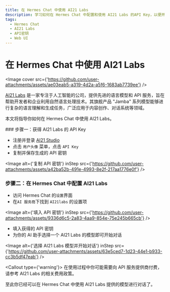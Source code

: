 ```yaml
---
title: 在 Hermes Chat 中使用 AI21 Labs
description: 学习如何在 Hermes Chat 中配置和使用 AI21 Labs 的API Key，以便开始对话和交互。
tags:
  - Hermes Chat
  - AI21 Labs
  - API密钥
  - Web UI
---
```


# 在 Hermes Chat 中使用 AI21 Labs

<Image cover src={'https://github.com/user-attachments/assets/ae03eab5-a319-4d2a-a5f6-1683ab7739ee'} />

[AI21 Labs](https://www.ai21.com/) 是一家专注于人工智能的公司，提供先进的语言模型和 API 服务，旨在帮助开发者和企业利用自然语言处理技术。其旗舰产品 "Jamba" 系列模型能够进行复杂的语言理解和生成任务，广泛应用于内容创作、对话系统等领域。

本文将指导你如何在 Hermes Chat 中使用 AI21 Labs。

<Steps>
  ### 步骤一：获得 AI21 Labs 的 API Key

  - 注册并登录 [AI21 Studio](https://studio.ai21.com)
  - 点击 `用户头像` 菜单，点击 `API Key`
  - 复制并保存生成的 API 密钥

  <Image alt={'复制 API 密钥'} inStep src={'https://github.com/user-attachments/assets/a42ba52b-491e-4993-8e2f-217aa1776e0f'} />

  ### 步骤二：在 Hermes Chat 中配置 AI21 Labs

  - 访问 Hermes Chat 的`设置`界面
  - 在`AI 服务商`下找到 `AI21labs` 的设置项

  <Image alt={'填入 API 密钥'} inStep src={'https://github.com/user-attachments/assets/9336d6c5-2a83-4aa9-854e-75e245b665cb'} />

  - 填入获得的 API 密钥
  - 为你的 AI 助手选择一个 AI21 Labs 的模型即可开始对话

  <Image alt={'选择 AI21 Labs 模型并开始对话'} inStep src={'https://github.com/user-attachments/assets/63e5ced7-1d23-44e1-b933-cc3b5df47eab'} />

  <Callout type={'warning'}>
    在使用过程中你可能需要向 API 服务提供商付费，请参考 AI21 Labs 的相关费用政策。
  </Callout>
</Steps>

至此你已经可以在 Hermes Chat 中使用 AI21 Labs 提供的模型进行对话了。
